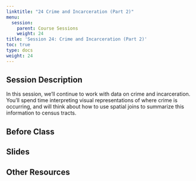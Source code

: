 ```yaml
---
linktitle: "24 Crime and Incarceration (Part 2)"
menu:
  session:
    parent: Course Sessions
    weight: 24
title: 'Session 24: Crime and Incarceration (Part 2)'
toc: true
type: docs
weight: 24
---
```


## Session Description
In this session, we'll continue to work with data on crime and incarceration. You'll spend time interpreting visual representations of where crime is occurring, and will think about how to use spatial joins to summarize this information to census tracts.

## Before Class

## Slides

## Other Resources
